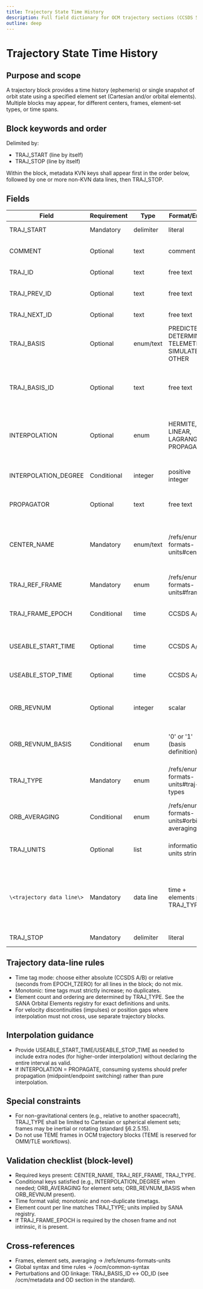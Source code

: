 ```yaml
---
title: Trajectory State Time History
description: Full field dictionary for OCM trajectory sections (CCSDS 502.0-B-3, §6.2.5; Table 6‑4)
outline: deep
---
```



# Trajectory State Time History

## Purpose and scope
A trajectory block provides a time history (ephemeris) or single snapshot of orbit state using a specified element set (Cartesian and/or orbital elements). Multiple blocks may appear, for different centers, frames, element-set types, or time spans.

## Block keywords and order

Delimited by:
- TRAJ_START (line by itself)
- TRAJ_STOP (line by itself)

Within the block, metadata KVN keys shall appear first in the order below, followed by one or more non-KVN data lines, then TRAJ_STOP.

## Fields

| Field | Requirement | Type | Format/Enum | Units | Default | Description | Example | Notes |
|-------|-------------|------|-------------|-------|---------|-------------|---------|-------|
| TRAJ_START | Mandatory | delimiter | literal | n/a | n/a | Start of a trajectory section. | TRAJ_START | On its own line. |
| COMMENT | Optional | text | comment | n/a | None | Comments immediately after TRAJ_START. | COMMENT Geocentric, Cartesian |  |
| TRAJ_ID | Optional | text | free text | n/a | None | Identifier for this trajectory block. | TRAJ_20160402_XYZ |  |
| TRAJ_PREV_ID | Optional | text | free text | n/a | None | ID of previous trajectory in a sequence. | ORB20160305A | Omit if not applicable. |
| TRAJ_NEXT_ID | Optional | text | free text | n/a | None | ID of next trajectory in a sequence. | ORB20160432C | Omit if not applicable. |
| TRAJ_BASIS | Optional | enum/text | PREDICTED, DETERMINED, TELEMETRY, SIMULATED, OTHER | n/a | None | Basis of the data. | PREDICTED | Descriptive. |
| TRAJ_BASIS_ID | Optional | text | free text | n/a | None | Basis identifier (e.g., OD_ID, nav solution, sim run). | OD_5910 | When present and matched with OD section, IDs should correspond. |
| INTERPOLATION | Optional | enum | HERMITE, LINEAR, LAGRANGE, PROPAGATE | n/a | None | Recommended interpolation method within this block. | HERMITE | PROPAGATE indicates prefer propagation over interpolation. |
| INTERPOLATION_DEGREE | Conditional | integer | positive integer | n/a | 3 | Required if INTERPOLATION is present and not PROPAGATE. | 5 |  |
| PROPAGATOR | Optional | text | free text | n/a | None | Name of propagator used to create the trajectory. | HPOP | Informational. |
| CENTER_NAME | Mandatory | enum/text | /refs/enums-formats-units#centers | n/a | None | Origin of the reference frame (natural body or other origin). | EARTH | For non-gravitational origins, limit TRAJ_TYPE to Cartesian or spherical sets. |
| TRAJ_REF_FRAME | Mandatory | enum | /refs/enums-formats-units#frames | n/a | None | Reference frame of the data. | ICRF3 |  |
| TRAJ_FRAME_EPOCH | Conditional | time | CCSDS A/B | n/a | EPOCH_TZERO | Epoch of the frame if not intrinsic. | 2001-11-06T11:17:33Z | Provide when required by the frame definition. |
| USEABLE_START_TIME | Optional | time | CCSDS A/B | n/a | None | Start of useable subset (allows extra nodes for interpolation). | 1996-12-18T14:28:15.1172 | If omitted, assume all data valid. |
| USEABLE_STOP_TIME | Optional | time | CCSDS A/B | n/a | None | Stop of useable subset. | 1996-277T07:22:54 | If omitted, assume all data valid. |
| ORB_REVNUM | Optional | integer | scalar | n/a | None | Orbit revolution number for the first trajectory state. | 1500 | First ascending node after launch is rev 1. |
| ORB_REVNUM_BASIS | Conditional | enum | '0' or '1' (basis definition) | n/a | None | Basis for rev counter; required if ORB_REVNUM given. | 0 | See standard for definition. |
| TRAJ_TYPE | Mandatory | enum | /refs/enums-formats-units#traj-types | n/a | None | Element set of trajectory data lines (e.g., CARTP, CARTPV, CARTPVA, KEPLERIAN, etc.). | CARTPV | Determines number/order of elements per line. |
| ORB_AVERAGING | Conditional | enum | /refs/enums-formats-units#orbit-averaging | n/a | OSCULATING | Required only for orbital element sets (not Cartesian/spherical). | BROUWER |  |
| TRAJ_UNITS | Optional | list | informational units string | n/a | None | Human-readable units for elements following the time tag. | [km,km,km,km/s,km/s,km/s] | Does not override normative units. |
| `\<trajectory data line\>` | Mandatory | data line | time + elements per TRAJ_TYPE | per element set | n/a | One or more lines: timetag (absolute or relative) followed by elements in fixed order. | 0.0 5000 -3000 1000 1.0 2.0 3.0 | No unit strings inline. All lines in a block must be time-consistent and strictly increasing. |
| TRAJ_STOP | Mandatory | delimiter | literal | n/a | n/a | End of the trajectory section. | TRAJ_STOP | On its own line. |

## Trajectory data-line rules

- Time tag mode: choose either absolute (CCSDS A/B) or relative (seconds from EPOCH_TZERO) for all lines in the block; do not mix.
- Monotonic: time tags must strictly increase; no duplicates.
- Element count and ordering are determined by TRAJ_TYPE. See the SANA Orbital Elements registry for exact definitions and units.
- For velocity discontinuities (impulses) or position gaps where interpolation must not cross, use separate trajectory blocks.

## Interpolation guidance

- Provide USEABLE_START_TIME/USEABLE_STOP_TIME as needed to include extra nodes (for higher-order interpolation) without declaring the entire interval as valid.
- If INTERPOLATION = PROPAGATE, consuming systems should prefer propagation (midpoint/endpoint switching) rather than pure interpolation.

## Special constraints

- For non-gravitational centers (e.g., relative to another spacecraft), TRAJ_TYPE shall be limited to Cartesian or spherical element sets; frames may be inertial or rotating (standard §6.2.5.15).
- Do not use TEME frames in OCM trajectory blocks (TEME is reserved for OMM/TLE workflows).

## Validation checklist (block-level)

- Required keys present: CENTER_NAME, TRAJ_REF_FRAME, TRAJ_TYPE.
- Conditional keys satisfied (e.g., INTERPOLATION_DEGREE when needed; ORB_AVERAGING for element sets; ORB_REVNUM_BASIS when ORB_REVNUM present).
- Time format valid; monotonic and non-duplicate timetags.
- Element count per line matches TRAJ_TYPE; units implied by SANA registry.
- If TRAJ_FRAME_EPOCH is required by the chosen frame and not intrinsic, it is present.

## Cross-references

- Frames, element sets, averaging → /refs/enums-formats-units
- Global syntax and time rules → /ocm/common-syntax
- Perturbations and OD linkage: TRAJ_BASIS_ID ↔ OD_ID (see /ocm/metadata and OD section in the standard).
